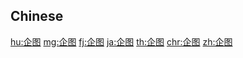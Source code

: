 {{also|企圖}}
==Chinese==
{{zh-see|企圖}}

[[hu:企图]]
[[mg:企图]]
[[fj:企图]]
[[ja:企图]]
[[th:企图]]
[[chr:企图]]
[[zh:企图]]
